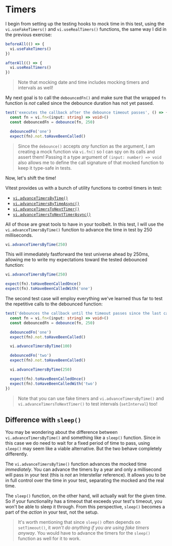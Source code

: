 # Timers

<EpicVideo url="https://www.epicweb.dev/workshops/mocking-techniques-in-vitest/date-and-time/timers/solution" />

I begin from setting up the testing hooks to mock time in this test, using the `vi.useFakeTimers()` and `vi.useRealTimers()` functions, the same way I did in the previous exercise:

```ts filename=debounce.test.ts nonumber lines=2,6
beforeAll(() => {
  vi.useFakeTimers()
})

afterAll(() => {
  vi.useRealTimers()
})
```

> Note that mocking date and time includes mocking timers and intervals as well!

My next goal is to call the `debouncedFn()` and make sure that the wrapped `fn` function is _not_ called since the debounce duration has not yet passed.

```ts filename=debounce.test.ts nonumber lines=5-6
test('executes the callback after the debounce timeout passes', () => {
  const fn = vi.fn<(input: string) => void>()
  const debouncedFn = debounce(fn, 250)

  debouncedFn('one')
  expect(fn).not.toHaveBeenCalled()

```

> Since the `debounce()` accepts _any_ function as the argument, I am creating a mock function via `vi.fn()` so I can spy on its calls and assert them! Passing it a type argument of `(input: number) => void` also allows me to define the call signature of that mocked function to keep it type-safe in tests.

Now, let's shift the time!

Vitest provides us with a bunch of utility functions to control timers in test:

- [`vi.advanceTimersByTime()`](https://vitest.dev/api/vi.html#vi-advancetimersbytime)
- [`vi.advanceTimersByTimeAsync()`](https://vitest.dev/api/vi.html#vi-advancetimersbytimeasync)
- [`vi.advanceTimersToNextTimer()`](https://vitest.dev/api/vi.html#vi-advancetimerstonexttimer)
- [`vi.advanceTimersToNextTimerAsync()`](https://vitest.dev/api/vi.html#vi-advancetimerstonexttimerasync)

All of those are great tools to have in your toolbelt. In this test, I will use the `vi.advanceTimersByTime()` function to advance the time in test by 250 milliseconds.

```ts filename=debounce.test.ts nonumber
vi.advanceTimersByTime(250)
```

This will immediately fastforward the test universe ahead by 250ms, allowing me to write my expectations toward the tested debounced function:

```ts filename=debounce.test.ts nonumber lines=3-4
vi.advanceTimersByTime(250)

expect(fn).toHaveBeenCalledOnce()
expect(fn).toHaveBeenCalledWith('one')
```

The second test case will employ everything we've learned thus far to test the repetitive calls to the debounced function:

```ts filename=debounce.test.ts nonumber lines=8,13
test('debounces the callback until the timeout passes since the last call', () => {
  const fn = vi.fn<(input: string) => void>()
  const debouncedFn = debounce(fn, 250)

  debouncedFn('one')
  expect(fn).not.toHaveBeenCalled()

  vi.advanceTimersByTime(100)

  debouncedFn('two')
  expect(fn).not.toHaveBeenCalled()

  vi.advanceTimersByTime(250)

  expect(fn).toHaveBeenCalledOnce()
  expect(fn).toHaveBeenCalledWith('two')
})
```

> Note that you can use fake timers and `vi.advanceTimersByTime()` and `vi.advanceTimersToNextTimer()` to test intervals (`setInterval`) too!

## Difference with `sleep()`

You may be wondering about the difference between `vi.advanceTimersByTime()` and something like a `sleep()` function. Since in this case we do need to wait for a fixed period of time to pass, using `sleep()` may seem like a viable alternative. But the two behave completely differently.

The `vi.advanceTimersByTime()` function advances the mocked time _immediately_. You can advance the timers by a year and only a millisecond will pass in your test (this is _not_ an Interstellar reference). It allows you to be in full control over the time in your test, separating the mocked and the real time.

The `sleep()` function, on the other hand, will actually wait for the given time. So if your functionality has a timeout that exceeds your test's timeout, you won't be able to sleep it through. From this perspective, `sleep()` becomes a part of the _action_ in your test, not the setup.

> It's worth mentioning that since `sleep()` often depends on `setTimeout()`, it _won't do anything if you are using fake timers anyway_. You would have to advance the timers for the `sleep()` function as well for it to work.
